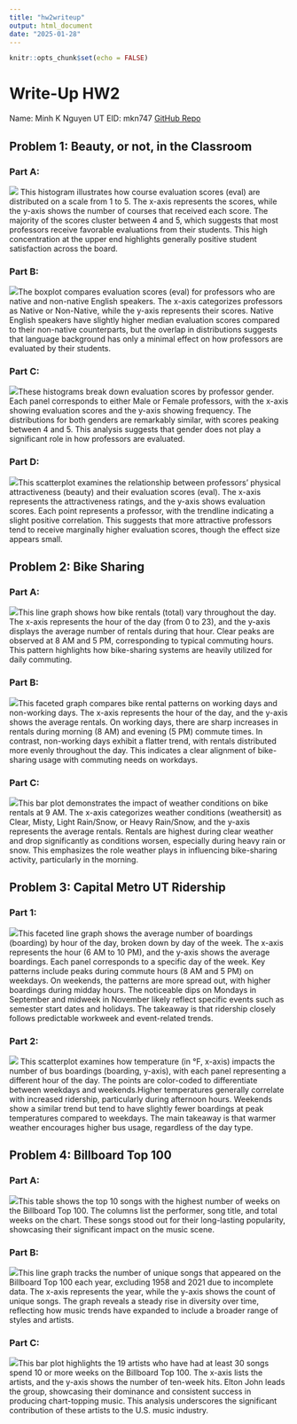 ---
title: "hw2writeup"
output: html_document
date: "2025-01-28"
---

```{r include=FALSE}
knitr::opts_chunk$set(echo = FALSE)
```

# Write-Up HW2

Name: Minh K Nguyen UT EID: mkn747 [GitHub Repo](https://github.com/PotionPurchaser/HW2-SDS315.git)

## Problem 1: Beauty, or not, in the Classroom

### Part A:

![](problem1graph1.png) This histogram illustrates how course evaluation scores (eval) are distributed on a scale from 1 to 5. The x-axis represents the scores, while the y-axis shows the number of courses that received each score. The majority of the scores cluster between 4 and 5, which suggests that most professors receive favorable evaluations from their students. This high concentration at the upper end highlights generally positive student satisfaction across the board.

### Part B:

![](problem1graph2.png)The boxplot compares evaluation scores (eval) for professors who are native and non-native English speakers. The x-axis categorizes professors as Native or Non-Native, while the y-axis represents their scores. Native English speakers have slightly higher median evaluation scores compared to their non-native counterparts, but the overlap in distributions suggests that language background has only a minimal effect on how professors are evaluated by their students.

### Part C:

![](problem1graph3.png)These histograms break down evaluation scores by professor gender. Each panel corresponds to either Male or Female professors, with the x-axis showing evaluation scores and the y-axis showing frequency. The distributions for both genders are remarkably similar, with scores peaking between 4 and 5. This analysis suggests that gender does not play a significant role in how professors are evaluated.

### Part D:

![](problem1graph4.png)This scatterplot examines the relationship between professors’ physical attractiveness (beauty) and their evaluation scores (eval). The x-axis represents the attractiveness ratings, and the y-axis shows evaluation scores. Each point represents a professor, with the trendline indicating a slight positive correlation. This suggests that more attractive professors tend to receive marginally higher evaluation scores, though the effect size appears small.

## Problem 2: Bike Sharing

### Part A:

![](problem2graph1.png)This line graph shows how bike rentals (total) vary throughout the day. The x-axis represents the hour of the day (from 0 to 23), and the y-axis displays the average number of rentals during that hour. Clear peaks are observed at 8 AM and 5 PM, corresponding to typical commuting hours. This pattern highlights how bike-sharing systems are heavily utilized for daily commuting.

### Part B:

![](problem2graph2.png)This faceted graph compares bike rental patterns on working days and non-working days. The x-axis represents the hour of the day, and the y-axis shows the average rentals. On working days, there are sharp increases in rentals during morning (8 AM) and evening (5 PM) commute times. In contrast, non-working days exhibit a flatter trend, with rentals distributed more evenly throughout the day. This indicates a clear alignment of bike-sharing usage with commuting needs on workdays.

### Part C:

![](problem2graph3.png)This bar plot demonstrates the impact of weather conditions on bike rentals at 9 AM. The x-axis categorizes weather conditions (weathersit) as Clear, Misty, Light Rain/Snow, or Heavy Rain/Snow, and the y-axis represents the average rentals. Rentals are highest during clear weather and drop significantly as conditions worsen, especially during heavy rain or snow. This emphasizes the role weather plays in influencing bike-sharing activity, particularly in the morning.

## Problem 3: Capital Metro UT Ridership

### Part 1:

![](problem3graph1.png)This faceted line graph shows the average number of boardings (boarding) by hour of the day, broken down by day of the week. The x-axis represents the hour (6 AM to 10 PM), and the y-axis shows the average boardings. Each panel corresponds to a specific day of the week. Key patterns include peaks during commute hours (8 AM and 5 PM) on weekdays. On weekends, the patterns are more spread out, with higher boardings during midday hours. The noticeable dips on Mondays in September and midweek in November likely reflect specific events such as semester start dates and holidays. The takeaway is that ridership closely follows predictable workweek and event-related trends.

### Part 2:

![](problem3graph2.png) This scatterplot examines how temperature (in °F, x-axis) impacts the number of bus boardings (boarding, y-axis), with each panel representing a different hour of the day. The points are color-coded to differentiate between weekdays and weekends.Higher temperatures generally correlate with increased ridership, particularly during afternoon hours. Weekends show a similar trend but tend to have slightly fewer boardings at peak temperatures compared to weekdays. The main takeaway is that warmer weather encourages higher bus usage, regardless of the day type.

## Problem 4: Billboard Top 100

### Part A:

![](problem4graph1.png)This table shows the top 10 songs with the highest number of weeks on the Billboard Top 100. The columns list the performer, song title, and total weeks on the chart. These songs stood out for their long-lasting popularity, showcasing their significant impact on the music scene.

### Part B:

![](problem4graph2.png)This line graph tracks the number of unique songs that appeared on the Billboard Top 100 each year, excluding 1958 and 2021 due to incomplete data. The x-axis represents the year, while the y-axis shows the count of unique songs. The graph reveals a steady rise in diversity over time, reflecting how music trends have expanded to include a broader range of styles and artists.

### Part C:

![](problem4graph3.png)This bar plot highlights the 19 artists who have had at least 30 songs spend 10 or more weeks on the Billboard Top 100. The x-axis lists the artists, and the y-axis shows the number of ten-week hits. Elton John leads the group, showcasing their dominance and consistent success in producing chart-topping music. This analysis underscores the significant contribution of these artists to the U.S. music industry.

